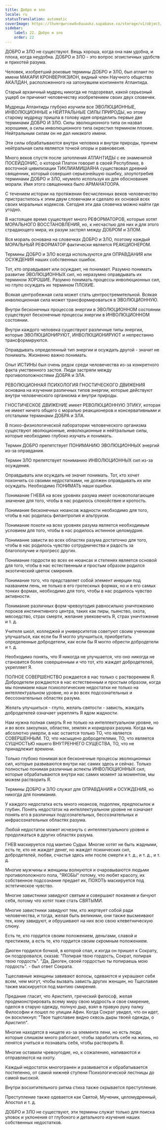 ```yaml
---
title: Добро и зло
locale: ru
statusTranslation: automatic
coverImage: https://lhvmrqwrcowdvduuaukz.supabase.co/storage/v1/object/public/strapi-uploads/small_cover-educacion-fundamental.webp-2d51a7828a2b1309555be27f7e2a61a0.webp
sidebar:
    label: 22. Добро и зло
    order: 22
---
```

ДОБРО и ЗЛО не существуют. Вещь хороша, когда она нам удобна, и плоха, когда неудобна. ДОБРО и ЗЛО - это вопрос эгоистичных удобств и прихотей разума.

Человек, изобретший роковые термины ДОБРО и ЗЛО, был атлант по имени МАКАРИ КРОНВЕРНКЗИОН, видный член Научного общества АКАЛДАН, расположенного на затонувшем континенте Атлантида.

Старый архаичный мудрец никогда не подозревал, какой серьезный ущерб он причинит человечеству изобретением своих двух словечек.

Мудрецы Атлантиды глубоко изучили все ЭВОЛЮЦИОННЫЕ, ИНВОЛЮЦИОННЫЕ и НЕЙТРАЛЬНЫЕ СИЛЫ ПРИРОДЫ, но этому старому мудрецу пришла в голову идея определить первые две терминами ДОБРО И ЗЛО. Силы эволюционного типа он назвал хорошими, а силы инволюционного типа окрестил термином плохие. Нейтральным силам он не дал никакого имени.

Эти силы обрабатываются внутри человека и внутри природы, причем нейтральная сила является точкой опоры и равновесия.

Много веков спустя после затопления АТЛАНТИДЫ с ее знаменитой ПОСЕЙДОНИС, о которой Платон говорит в своей Республике, в восточной цивилизации ТИКЛИАМИШАЯНА существовал древний священник, который совершил серьезнейшую ошибку, злоупотребив терминами ДОБРО и ЗЛО, неумело используя их для обоснования морали. Имя этого священника было АРМАНАТООРА.

С течением истории на протяжении бесчисленных веков человечество пристрастилось к этим двум словечкам и сделало их основой всех своих моральных кодексов. Сегодня эти два словечка можно найти где угодно.

В настоящее время существует много РЕФОРМАТОРОВ, которые хотят МОРАЛЬНОГО ВОССТАНОВЛЕНИЯ, но, к несчастью для них и для этого страдающего мира, их разум застрял между ДОБРОМ и ЗЛОМ.

Вся мораль основана на словечках ДОБРО и ЗЛО, поэтому каждый МОРАЛЬНЫЙ РЕФОРМАТОР фактически является РЕАКЦИОНЕРОМ.

Термины ДОБРО и ЗЛО всегда используются для ОПРАВДАНИЯ или ОСУЖДЕНИЯ наших собственных ошибок.

Тот, кто оправдывает или осуждает, не понимает. Разумно понимать развитие ЭВОЛЮЦИОННЫХ сил, но неразумно оправдывать их термином ХОРОШИЕ. Разумно понимать процессы инволюционных сил, но глупо осуждать их термином ПЛОХИЕ.

Всякая центробежная сила может стать центростремительной. Всякая инволюционная сила может трансформироваться в ЭВОЛЮЦИОННУЮ.

Внутри бесконечных процессов энергии в ЭВОЛЮЦИОННОМ состоянии существуют бесконечные процессы энергии в ИНВОЛЮЦИОННОМ состоянии.

Внутри каждого человека существуют различные типы энергии, которые ЭВОЛЮЦИОНИРУЮТ, ИНВОЛЮЦИОНИРУЮТ и непрестанно трансформируются.

Оправдывать определенный тип энергии и осуждать другой - значит не понимать. Жизненно важно понимать.

Опыт ИСТИНЫ был очень редок среди человечества из-за конкретного факта умственного застоя. Люди застряли между противоположностями ДОБРА и ЗЛА.

РЕВОЛЮЦИОННАЯ ПСИХОЛОГИЯ ГНОСТИЧЕСКОГО ДВИЖЕНИЯ основана на изучении различных типов энергии, которые действуют внутри человеческого организма и внутри природы.

ГНОСТИЧЕСКОЕ ДВИЖЕНИЕ имеет РЕВОЛЮЦИОННУЮ ЭТИКУ, которая не имеет ничего общего с моралью реакционеров и консервативными и отсталыми терминами ДОБРА и ЗЛА.

В психо-физиологической лаборатории человеческого организма существуют эволюционные, инволюционные и нейтральные силы, которые необходимо глубоко изучать и понимать.

Термин ДОБРО препятствует ПОНИМАНИЮ ЭВОЛЮЦИОННЫХ энергий из-за оправдания.

Термин ЗЛО препятствует пониманию ИНВОЛЮЦИОННЫХ сил из-за осуждения.

Оправдывать или осуждать не значит понимать. Тот, кто хочет покончить со своими недостатками, не должен оправдывать их или осуждать. Необходимо ПОНИМАТЬ наши ошибки.

Понимание ГНЕВА на всех уровнях разума имеет основополагающее значение для того, чтобы в нас родилось спокойствие и кротость.

Понимание бесконечных нюансов жадности необходимо для того, чтобы в нас родилась филантропия и альтруизм.

Понимание похоти на всех уровнях разума является необходимым условием для того, чтобы в нас родилось истинное целомудрие.

Понимание зависти во всех областях разума достаточно для того, чтобы в нас родилось чувство сотрудничества и радость за благополучие и прогресс других.

Понимание гордости во всех ее нюансах и степенях является основой для того, чтобы в нас естественным и простым образом родился экзотический цветок смирения.

Понимание того, что представляет собой элемент инерции под названием лень, не только в его гротескных формах, но и в его самых тонких формах, необходимо для того, чтобы в нас родилось чувство активности.

Понимание различных форм чревоугодия равносильно уничтожению пороков инстинктивного центра, таких как пиры, пьянство, охота, мясоедство, страх смерти, желание увековечить Я, страх уничтожения и т. д.

Учителя школ, колледжей и университетов советуют своим ученикам улучшаться, как если бы Я могло улучшиться, приобретать определенные добродетели, как если бы Я могло обрести добродетели и т. д.

Необходимо понять, что Я никогда не улучшается, что оно никогда не становится более совершенным и что тот, кто жаждет добродетелей, укрепляет Я.

ПОЛНОЕ СОВЕРШЕНСТВО рождается в нас только с растворением Я. Добродетели рождаются в нас естественным и простым образом, когда мы понимаем наши психологические недостатки не только на интеллектуальном уровне, но и во всех подсознательных и бессознательных областях разума.

Желать улучшиться - глупо, желать святости - зависть, жаждать добродетелей означает укреплять Я ядом жадности.

Нам нужна полная смерть Я не только на интеллектуальном уровне, но и во всех закоулках, областях, землях и коридорах разума. Когда мы абсолютно умерли, в нас остается только ТО, что является СОВЕРШЕННЫМ. ТО, что насыщено добродетелями, ТО, что является СУЩНОСТЬЮ нашего ВНУТРЕННЕГО СУЩЕСТВА, ТО, что не принадлежит времени.

Только глубоко понимая все бесконечные процессы эволюционных сил, которые развиваются внутри нас самих здесь и сейчас. Только полностью понимая различные аспекты ИНВОЛЮЦИОННЫХ сил, которые обрабатываются внутри нас самих момент за моментом, мы можем растворить Я.

Термины ДОБРО и ЗЛО служат для ОПРАВДАНИЯ и ОСУЖДЕНИЯ, но никогда для понимания.

У каждого недостатка есть много нюансов, подоплек, предпосылок и глубин. Понять недостаток на интеллектуальном уровне не означает понять его в различных подсознательных, бессознательных и инфрасознательных областях разума.

Любой недостаток может исчезнуть с интеллектуального уровня и продолжаться в других областях разума.

ГНЕВ маскируется под мантию Судьи. Многие хотят не быть жадными, есть те, кто не жаждет денег, но жаждет психических сил, добродетелей, любви, счастья здесь или после смерти и т. д., и т. д., и т. д.

Многие мужчины и женщины волнуются и очаровываются людьми противоположного пола, "ЯКОБЫ" потому, что любят красоту, их собственное подсознание предает их, ПОХОТЬ маскируется под эстетическое чувство.

Многие завистники завидуют святым и совершают покаяния и бичуют себя, потому что хотят тоже стать СВЯТЫМИ.

Многие завистники завидуют тем, кто жертвует собой ради человечества, и тогда, желая быть великими, они также высмеивают тех, кому завидуют, и обрушивают на них всю свою клеветническую слюну.

Есть те, кто гордится своим положением, деньгами, славой и престижем, а есть те, кто гордится своим скромным положением.

Диоген гордился бочкой, в которой спал, и когда он пришел к Сократу, он поздоровался, сказав: "Попирая твою гордость, Сократ, попирая твою гордость". "Да, Диоген, своей гордостью ты попираешь мою гордость". - был ответ Сократа.

Тщеславные женщины завивают волосы, одеваются и украшают себя всем, чем могут, чтобы вызвать зависть других женщин, но Тщеславие также маскируется под мантию смирения.

Предание гласит, что Аристипп, греческий философ, желая продемонстрировать всему миру свою мудрость и свое смирение, оделся в старую одежду, полную дыр, взял в правую руку палку Философии и пошел по улицам Афин. Когда Сократ увидел, что он идет, он воскликнул: "Твое тщеславие видно сквозь дыры твоей одежды, о Аристипп".

Многие находятся в нищете из-за элемента лени, но есть люди, которые слишком много работают, чтобы заработать себе на жизнь, но ленятся учиться и познавать себя, чтобы растворить Я.

Многие оставили чревоугодие, но, к сожалению, напиваются и отправляются на охоту.

Каждый недостаток многогранен и развивается и обрабатывается постепенно, от самой нижней ступени Психологической лестницы до самой высокой.

Внутри восхитительного ритма стиха также скрывается преступление.

Преступление также одевается как Святой, Мученик, целомудренный, Апостол и т. д.

ДОБРО и ЗЛО не существуют, эти термины служат только для поиска уловок и уклонения от глубокого и детального изучения наших собственных недостатков.

